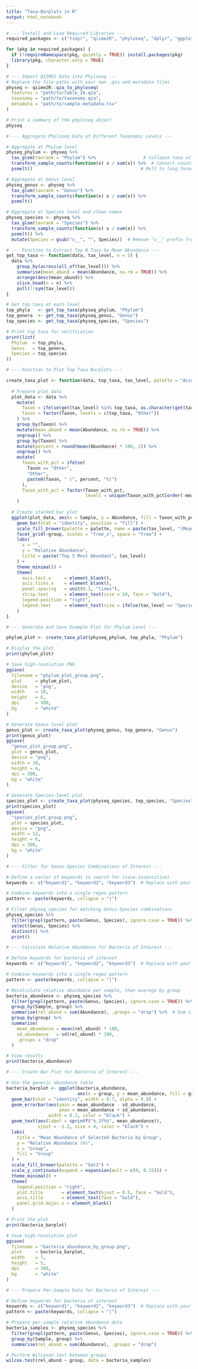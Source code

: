 ---
title: "Taxa-Barplots in R"
output: html_notebook
---

```{r}
# --- Install and Load Required Libraries ---
required_packages <- c("tidyr", "qiime2R", "phyloseq", "dplyr", "ggplot2")

for (pkg in required_packages) {
  if (!requireNamespace(pkg, quietly = TRUE)) install.packages(pkg)
  library(pkg, character.only = TRUE)
}
```

```{r}
# --- Import QIIME2 Data into Phyloseq ---
# Replace the file paths with your own .qza and metadata files
physeq <- qiime2R::qza_to_phyloseq(
  features = "path/to/table_2k.qza",
  taxonomy = "path/to/taxonomy.qza",
  metadata = "path/to/sample-metadata.tsv"
)

# Print a summary of the phyloseq object
physeq

```

```{r}
# --- Aggregate Phyloseq Data at Different Taxonomic Levels ---

# Aggregate at Phylum level
physeq_phylum <- physeq %>%
  tax_glom(taxrank = "Phylum") %>%                  # Collapse taxa at Phylum
  transform_sample_counts(function(x) x / sum(x)) %>%  # Convert counts to relative abundance
  psmelt()                                         # Melt to long format for ggplot

# Aggregate at Genus level
physeq_genus <- physeq %>%
  tax_glom(taxrank = "Genus") %>%
  transform_sample_counts(function(x) x / sum(x)) %>%
  psmelt()

# Aggregate at Species level and clean names
physeq_species <- physeq %>%
  tax_glom(taxrank = "Species") %>%
  transform_sample_counts(function(x) x / sum(x)) %>%
  psmelt() %>%
  mutate(Species = gsub("s__", "", Species))  # Remove "s__" prefix from species names

# --- Function to Extract Top N Taxa by Mean Abundance ---
get_top_taxa <- function(data, tax_level, n = 5) {
  data %>%
    group_by(across(all_of(tax_level))) %>%
    summarise(mean_abund = mean(Abundance, na.rm = TRUE)) %>%
    arrange(desc(mean_abund)) %>%
    slice_head(n = n) %>%
    pull(!!sym(tax_level))
}

# Get top taxa at each level
top_phyla   <- get_top_taxa(physeq_phylum, "Phylum")
top_genera  <- get_top_taxa(physeq_genus, "Genus")
top_species <- get_top_taxa(physeq_species, "Species")

# Print top taxa for verification
print(list(
  Phylum  = top_phyla,
  Genus   = top_genera,
  Species = top_species
))

```

```{r}
# --- Function to Plot Top Taxa Barplots ---

create_taxa_plot <- function(data, top_taxa, tax_level, palette = "Accent") {
  
  # Prepare plot data
  plot_data <- data %>%
    mutate(
      Taxon = ifelse(get(tax_level) %in% top_taxa, as.character(get(tax_level)), "Other"),
      Taxon = factor(Taxon, levels = c(top_taxa, "Other"))
    ) %>%
    group_by(Taxon) %>%
    mutate(mean_abund = mean(Abundance, na.rm = TRUE)) %>%
    ungroup() %>%
    group_by(Taxon) %>%
    mutate(percent = round(mean(Abundance) * 100, 1)) %>%
    ungroup() %>%
    mutate(
      Taxon_with_pct = ifelse(
        Taxon == "Other", 
        "Other", 
        paste0(Taxon, " (", percent, "%)")
      ),
      Taxon_with_pct = factor(Taxon_with_pct, 
                              levels = unique(Taxon_with_pct[order(-mean_abund)]))
    )
  
  # Create stacked bar plot
  ggplot(plot_data, aes(x = Sample, y = Abundance, fill = Taxon_with_pct)) +
    geom_bar(stat = "identity", position = "fill") +
    scale_fill_brewer(palette = palette, name = paste(tax_level, "(Mean % Abundance)")) +
    facet_grid(~group, scales = "free_x", space = "free") +
    labs(
      x = "", 
      y = "Relative Abundance", 
      title = paste("Top 5 Most Abundant", tax_level)
    ) +
    theme_minimal() +
    theme(
      axis.text.x     = element_blank(),
      axis.ticks.x    = element_blank(),
      panel.spacing   = unit(0.1, "lines"),
      strip.text      = element_text(size = 10, face = "bold"),
      legend.position = "right",
      legend.text     = element_text(size = ifelse(tax_level == "Species", 7, 8))
    )
}

# --- Generate and Save Example Plot for Phylum Level ---

phylum_plot <- create_taxa_plot(physeq_phylum, top_phyla, "Phylum")

# Display the plot
print(phylum_plot)

# Save high-resolution PNG
ggsave(
  filename = "phylum_plot_group.png",
  plot     = phylum_plot,
  device   = "png",
  width    = 10,
  height   = 6,
  dpi      = 300,
  bg       = "white"
)

```

```{r}
# Generate Genus-level plot
genus_plot <- create_taxa_plot(physeq_genus, top_genera, "Genus")
print(genus_plot)
ggsave(
  "genus_plot_group.png", 
  plot = genus_plot, 
  device = "png", 
  width = 10, 
  height = 6, 
  dpi = 300, 
  bg = "white"
)

```

```{r}
# Generate Species-level plot
species_plot <- create_taxa_plot(physeq_species, top_species, "Species")
print(species_plot)
ggsave(
  "species_plot_group.png", 
  plot = species_plot, 
  device = "png", 
  width = 12, 
  height = 6, 
  dpi = 300, 
  bg = "white"
)

```

```{r}
# --- Filter for Genus-Species Combinations of Interest ---

# Define a vector of keywords to search for (case-insensitive)
keywords <- c("keyword1", "keyword2", "keyword3")  # Replace with your bacteria of interest

# Combine keywords into a single regex pattern
pattern <- paste(keywords, collapse = "|")

# Filter physeq_species for matching Genus-Species combinations
physeq_species %>%
  filter(grepl(pattern, paste(Genus, Species), ignore.case = TRUE)) %>%
  select(Genus, Species) %>%
  distinct() %>%
  print()

```

```{r}
# --- Calculate Relative Abundance for Bacteria of Interest ---

# Define keywords for bacteria of interest
keywords <- c("keyword1", "keyword2", "keyword3")  # Replace with your target genera/species

# Combine keywords into a single regex pattern
pattern <- paste(keywords, collapse = "|")

# Recalculate relative abundance per sample, then average by group
bacteria_abundance <- physeq_species %>%
  filter(grepl(pattern, paste(Genus, Species), ignore.case = TRUE)) %>%
  group_by(Sample, group) %>%
  summarise(rel_abund = sum(Abundance), .groups = "drop") %>%  # Sum if multiple hits per sample
  group_by(group) %>%
  summarise(
    mean_abundance = mean(rel_abund) * 100,
    sd_abundance   = sd(rel_abund) * 100,
    .groups = "drop"
  )

# View results
print(bacteria_abundance)

```

```{r}
# --- Create Bar Plot for Bacteria of Interest ---

# Use the generic abundance table
bacteria_barplot <- ggplot(bacteria_abundance, 
                           aes(x = group, y = mean_abundance, fill = group)) +
  geom_bar(stat = "identity", width = 0.7, alpha = 0.9) +
  geom_errorbar(aes(ymin = mean_abundance - sd_abundance, 
                    ymax = mean_abundance + sd_abundance),
                width = 0.2, color = "black") +
  geom_text(aes(label = sprintf("%.1f%%", mean_abundance)),
            vjust = -1.2, size = 4, color = "black") +
  labs(
    title = "Mean Abundance of Selected Bacteria by Group",
    y = "Relative Abundance (%)",
    x = "Group",
    fill = "Group"
  ) +
  scale_fill_brewer(palette = "Set2") +
  scale_y_continuous(expand = expansion(mult = c(0, 0.15))) +
  theme_minimal() +
  theme(
    legend.position = "right",
    plot.title       = element_text(hjust = 0.5, face = "bold"),
    axis.title       = element_text(face = "bold"),
    panel.grid.major.x = element_blank()
  )

# Print the plot
print(bacteria_barplot)

# Save high-resolution plot
ggsave(
  filename = "bacteria_abundance_by_group.png",
  plot     = bacteria_barplot,
  width    = 7,
  height   = 5,
  dpi      = 300,
  bg       = "white"
)

```

```{r}
# --- Prepare Per-Sample Data for Bacteria of Interest ---

# Define keywords for bacteria of interest
keywords <- c("keyword1", "keyword2", "keyword3")  # Replace with your target genera/species
pattern <- paste(keywords, collapse = "|")

# Prepare per-sample relative abundance data
bacteria_samples <- physeq_species %>%
  filter(grepl(pattern, paste(Genus, Species), ignore.case = TRUE)) %>%
  group_by(Sample, group) %>%
  summarise(rel_abund = sum(Abundance), .groups = "drop")

# Perform Wilcoxon test between groups
wilcox.test(rel_abund ~ group, data = bacteria_samples)

```

